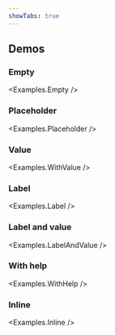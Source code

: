 ```yaml
---
showTabs: true
---
```



## Demos

### Empty

<Examples.Empty />

### Placeholder

<Examples.Placeholder />

### Value

<Examples.WithValue />

### Label

<Examples.Label />

### Label and value

<Examples.LabelAndValue />

### With help

<Examples.WithHelp />

### Inline

<Examples.Inline />
